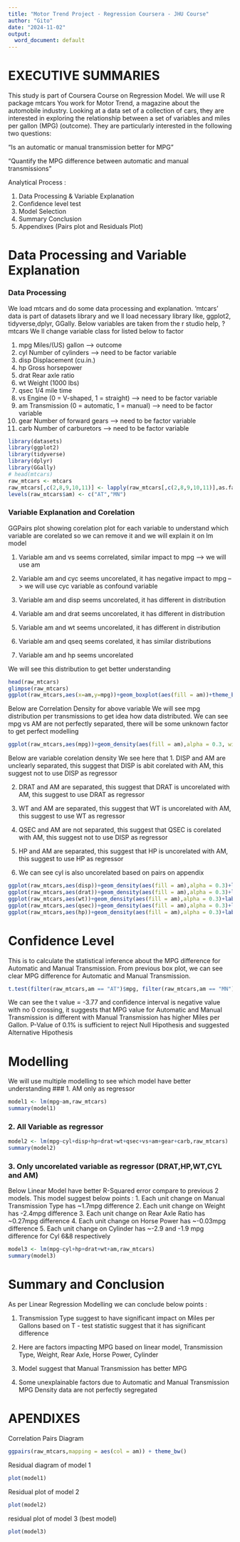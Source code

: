 ```yaml
---
title: "Motor Trend Project - Regression Coursera - JHU Course"
author: "Gito"
date: "2024-11-02"
output: 
  word_document: default
---
```



# EXECUTIVE SUMMARIES

This study is part of Coursera Course on Regression Model.
We will use R package mtcars
You work for Motor Trend, a magazine about the automobile industry. Looking at a data set of a collection of cars, they are interested in exploring the relationship between a set of variables and miles per gallon (MPG) (outcome). They are particularly interested in the following two questions:

“Is an automatic or manual transmission better for MPG”

"Quantify the MPG difference between automatic and manual transmissions"  

Analytical Process :

1. Data Processing & Variable Explanation
2. Confidence level test
3. Model Selection
4. Summary Conclusion
5. Appendixes (Pairs plot and Residuals Plot)


# Data Processing and Variable Explanation
### Data Processing
We load mtcars and do some data processing and explanation. 'mtcars' data is part of datasets library and we ll load necessary library like, ggplot2, tidyverse,dplyr, GGally.
Below variables are taken from the r studio help, ?mtcars
We ll change variable class for listed below to factor

1. mpg	Miles/(US) gallon --> outcome
2. cyl	Number of cylinders --> need to be factor variable
3. disp	Displacement (cu.in.) 
4. hp	Gross horsepower
5. drat	Rear axle ratio
6. wt	Weight (1000 lbs)
7. qsec	1/4 mile time 
8. vs	Engine (0 = V-shaped, 1 = straight) --> need to be factor variable
9. am	Transmission (0 = automatic, 1 = manual) --> need to be factor variable
10.	gear	Number of forward gears --> need to be factor variable
11.	carb	Number of carburetors --> need to be factor variable


```r
library(datasets)
library(ggplot2)
library(tidyverse)
library(dplyr)
library(GGally)
# head(mtcars)
raw_mtcars <- mtcars
raw_mtcars[,c(2,8,9,10,11)] <- lapply(raw_mtcars[,c(2,8,9,10,11)],as.factor)
levels(raw_mtcars$am) <- c("AT","MN")
```

### Variable Explanation and Corelation 

GGPairs plot showing corelation plot for each variable to understand which variable are corelated so we can remove it and we will explain it on lm model

1. Variable am and vs seems correlated, similar impact to mpg --> we will use am

2. Variable am and cyc seems uncorelated, it has negative impact to mpg --> we will use cyc variable as confound variable

3. Variable am and disp seems uncorelated, it has different in distribution

4. Variable am and drat seems uncorelated, it has different in distribution

5. Variable am and wt seems uncorelated, it has different in distribution

6. Variable am and qseq seems corelated, it has similar distributions

7. Variable am and hp seems uncorelated

We will see this distribution to get better understanding

```r
head(raw_mtcars)
glimpse(raw_mtcars)
ggplot(raw_mtcars,aes(x=am,y=mpg))+geom_boxplot(aes(fill = am))+theme_bw()+labs(x="Auto or Manual",y="Miles per gallon",title = "Miles per Gallons vs Auto/Manual")
```

Below are Correlation Density for above variable
We will see mpg distribution per transmissions to get idea how data distributed.
We can see mpg vs AM are not perfectly separated, there will be some unknown factor to get perfect modelling
```r
ggplot(raw_mtcars,aes(mpg))+geom_density(aes(fill = am),alpha = 0.3, width = 0.3)+labs(x="mpg",y="Density",title = "MPG vs AM Density")
```
Below are variable corelation density
We see here that 
1. DISP and AM are unclearly separated, this suggest that DISP is abit corelated with AM, this suggest not to use DISP as regressor

2. DRAT and AM are separated, this suggest that DRAT is uncorelated with AM, this suggest to use DRAT as regressor

3. WT and AM are separated, this suggest that WT is uncorelated with AM, this suggest to use WT as regressor

4. QSEC and AM are not separated, this suggest that QSEC is corelated with AM, this suggest not to use DISP as regressor

5. HP and AM are separated, this suggest that HP is uncorelated with AM, this suggest to use HP as regressor

6. We can see cyl is also uncorelated based on pairs on appendix

```r
ggplot(raw_mtcars,aes(disp))+geom_density(aes(fill = am),alpha = 0.3)+labs(x="disp",y="Density",title = "DISP vs AM Density")
ggplot(raw_mtcars,aes(drat))+geom_density(aes(fill = am),alpha = 0.3)+labs(x="drat",y="Density",title = "DRAT vs AM Density")
ggplot(raw_mtcars,aes(wt))+geom_density(aes(fill = am),alpha = 0.3)+labs(x="wt",y="Density",title = "WT vs AM Density")
ggplot(raw_mtcars,aes(qsec))+geom_density(aes(fill = am),alpha = 0.3)+labs(x="qsec",y="Density",title = "QSEC vs AM Density")
ggplot(raw_mtcars,aes(hp))+geom_density(aes(fill = am),alpha = 0.3)+labs(x="hp",y="Density",title = "HP vs AM Density")
```


# Confidence Level
This is to calculate the statistical inference about the MPG difference for Automatic and Manual Transmission. From previous box plot, we can see clear MPG difference  for Automatic and Manual Transmission.

```r
t.test(filter(raw_mtcars,am == "AT")$mpg, filter(raw_mtcars,am == "MN")$mpg)
```
We can see the t value = -3.77 and confidence interval is negative value with no 0 crossing, it suggests that MPG value for Automatic and Manual Transmission is different with Manual Transmission has higher Miles per Gallon.
P-Value of 0.1% is sufficient to reject Null Hipothesis and suggested Alternative Hipothesis

# Modelling
We will use multiple modelling to see which model have better understanding 
### 1. AM only as regressor
```r
model1 <- lm(mpg~am,raw_mtcars)
summary(model1)
```
### 2. All Variable as regressor
```r
model2 <- lm(mpg~cyl+disp+hp+drat+wt+qsec+vs+am+gear+carb,raw_mtcars)
summary(model2)
```
### 3. Only uncorelated variable as regressor (DRAT,HP,WT,CYL and AM)
Below Linear Model have better R-Squared error compare to previous 2 models. This model suggest below points :
1. Each unit change on Manual Transmission Type has ~1.7mpg difference
2. Each unit change on Weight has -2.4mpg difference
3. Each unit change on Rear Axle Ratio has ~0.27mpg difference
4. Each unit change on Horse Power has ~-0.03mpg difference
5. Each unit change on Cylinder has ~-2.9 and -1.9 mpg difference for Cyl 6&8 respectively

```r
model3 <- lm(mpg~cyl+hp+drat+wt+am,raw_mtcars)
summary(model3)
```

# Summary and Conclusion
As per Linear Regression Modelling we can conclude below points :

1. Transmission Type suggest to have significant impact on Miles per Gallons based on T - test statistic suggest that it has significant difference

2. Here are factors impacting MPG based on linear model, Transmission Type, Weight, Rear Axle, Horse Power, Cylinder

3. Model suggest that Manual Transmission has better MPG

4. Some unexplainable factors due to Automatic and Manual Transmission MPG Density data are not perfectly segregated 



# APENDIXES
Correlation Pairs Diagram

```r
ggpairs(raw_mtcars,mapping = aes(col = am)) + theme_bw()
```

Residual diagram of model 1
```r
plot(model1)
```
Residual plot of model 2
```r
plot(model2)
```

residual plot of model 3 (best model)
```r
plot(model3)
```